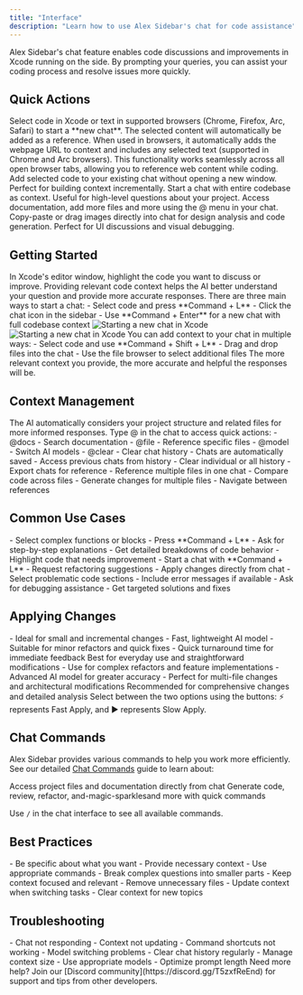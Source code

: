 ```yaml
---
title: "Interface"
description: "Learn how to use Alex Sidebar's chat for code assistance"
---
```


Alex Sidebar's chat feature enables code discussions and improvements in Xcode running on the side. By prompting your queries, you can assist your coding process and resolve issues more quickly.

## Quick Actions

<CardGroup cols={2}>
  <Card title="Command + L" icon="message-bot">
    Select code in Xcode or text in supported browsers (Chrome, Firefox, Arc, Safari) to start a **new chat**. The selected content will automatically be added as a reference.
  </Card>

  <Card title="Browser Integration" icon="globe">
    When used in browsers, it automatically adds the webpage URL to context and includes any selected text (supported in Chrome and Arc browsers). This functionality works seamlessly across all open browser tabs, allowing you to reference web content while coding.
  </Card>

  <Card title="Command + Shift + L" icon="plus">
    Add selected code to your existing chat without opening a new window. Perfect for building context incrementally.
  </Card>

  <Card title="Command + Enter" icon="code">
    Start a chat with entire codebase as context. Useful for high-level questions
    about your project.
  </Card>

  <Card title="@ Commands" icon="at">
    Access documentation, add more files and more using the @ menu in your chat.
  </Card>

  <Card title="Image Support" icon="image">
    Copy-paste or drag images directly into chat for design analysis and code generation. Perfect for UI discussions and visual debugging.
  </Card>
</CardGroup>

## Getting Started

<Steps>
  <Step title="Select Code">
    In Xcode's editor window, highlight the code you want to discuss or improve.
    <Note>
      Providing relevant code context helps the AI better understand your
      question and provide more accurate responses.
    </Note>
  </Step>

<Step title="Start Chat">
  There are three main ways to start a chat: - Select code and press **Command +
  L** - Click the chat icon in the sidebar - Use **Command + Enter** for a new
  chat with full codebase context
  <Frame>
    <img
      className="dark:hidden"
      src="/images/screen-alex-light.png"
      alt="Starting a new chat in Xcode"
    />
    <img
      className="hidden dark:block"
      src="/images/screen-alex-dark.png"
      alt="Starting a new chat in Xcode"
    />
  </Frame>
</Step>

  <Step title="Add Context">
    You can add context to your chat in multiple ways: - Select code and use
    **Command + Shift + L** - Drag and drop files into the chat - Use the file
    browser to select additional files
    <Note>
      The more relevant context you provide, the more accurate and helpful the
      responses will be.
    </Note>
  </Step>
</Steps>

## Context Management

<CardGroup cols={2}>
  <Card title="Smart Context" icon="brain">
    The AI automatically considers your project structure and related files for more informed responses.
  </Card>

  <Card title="@ Commands Usage" icon="at">
    Type @ in the chat to access quick actions:
    - @docs - Search documentation
    - @file - Reference specific files
    - @model - Switch AI models 
    - @clear - Clear chat history
  </Card>

  <Card title="History Management" icon="clock-rotate-left">
    - Chats are automatically saved
    - Access previous chats from history
    - Clear individual or all history
    - Export chats for reference
  </Card>

  <Card title="Multi-File Support" icon="folder-tree">
    - Reference multiple files in one chat
    - Compare code across files
    - Generate changes for multiple files
    - Navigate between references
  </Card>
</CardGroup>

## Common Use Cases

<AccordionGroup>
  <Accordion title="Code Understanding">
    - Select complex functions or blocks
    - Press **Command + L**
    - Ask for step-by-step explanations
    - Get detailed breakdowns of code behavior
  </Accordion>

<Accordion title="Refactoring Assistance">
  - Highlight code that needs improvement - Start a chat with **Command + L** -
  Request refactoring suggestions - Apply changes directly from chat
</Accordion>

  <Accordion title="Bug Resolution">
    - Select problematic code sections
    - Include error messages if available
    - Ask for debugging assistance
    - Get targeted solutions and fixes
  </Accordion>
</AccordionGroup>

## Applying Changes

<CardGroup cols={2}>
  <Card title="Fast Apply" icon="bolt">
    - Ideal for small and incremental changes
    - Fast, lightweight AI model
    - Suitable for minor refactors and quick fixes
    - Quick turnaround time for immediate feedback
    <Note>
      Best for everyday use and straightforward modifications
    </Note>
  </Card>

  <Card title="Slow Apply" icon="play">
    - Use for complex refactors and feature implementations
    - Advanced AI model for greater accuracy
    - Perfect for multi-file changes and architectural modifications
    <Note>
      Recommended for comprehensive changes and detailed analysis
    </Note>
  </Card>
</CardGroup>
<Note>
  Select between the two options using the buttons: 
  <span class="icon-bolt">⚡</span> represents Fast Apply, and 
  <span class="icon-play">▶️</span> represents Slow Apply.
</Note>

## Chat Commands

Alex Sidebar provides various commands to help you work more efficiently. See our detailed [Chat Commands](/chat-commands) guide to learn about:

<CardGroup cols={2}>
  <Card title="File Commands" icon="folder">
    Access project files and documentation directly from chat
  </Card>

  <Card title="Action Commands" icon="bolt">
    Generate code, review, refactor, and-magic-sparklesand more with quick commands
  </Card>
</CardGroup>

<Note>Use `/` in the chat interface to see all available commands.</Note>

## Best Practices

<CardGroup cols={2}>
  <Card title="Writing Effective Prompts" icon="pencil">
    - Be specific about what you want
    - Provide necessary context
    - Use appropriate commands
    - Break complex questions into smaller parts
  </Card>

  <Card title="Managing Context" icon="layer-group">
    - Keep context focused and relevant
    - Remove unnecessary files
    - Update context when switching tasks
    - Clear context for new topics
  </Card>
</CardGroup>

## Troubleshooting

<AccordionGroup>
  <Accordion title="Common Issues">
    - Chat not responding
    - Context not updating
    - Command shortcuts not working
    - Model switching problems
  </Accordion>

  <Accordion title="Performance Tips">
    - Clear chat history regularly
    - Manage context size
    - Use appropriate models
    - Optimize prompt length
  </Accordion>
</AccordionGroup>

<Note>
  Need more help? Join our [Discord community](https://discord.gg/T5zxfReEnd)
  for support and tips from other developers.
</Note>
